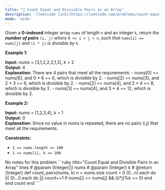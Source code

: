```yaml
---
title: "🧩 Count Equal and Divisible Pairs in an Array"
description: '[leetcode link](https://leetcode.com/problems/count-equal-and-divisible-pairs-in-an-array/description/)'
mode: 'wide'
---
```

<Tabs>
  <Tab title="Question" icon="circle-question" iconType="regular">
    <Card>
      Given a <strong>0-indexed</strong> integer array <code>nums</code> of length <code>n</code> and an integer <code>k</code>, return <em>the <strong>number of pairs</strong></em> <code>(i, j)</code> <em>where</em> <code>0 &lt;= i &lt; j &lt; n</code>, <em>such that</em> <code>nums[i] == nums[j]</code> <em>and</em> <code>(i * j)</code> <em>is divisible by</em> <code>k</code>.  <p><strong class="example">Example 1:</strong></p>   <strong>Input:</strong> nums = [3,1,2,2,2,1,3], k = 2 <br/> <strong>Output:</strong> 4 <br/> <strong>Explanation:</strong> There are 4 pairs that meet all the requirements: - nums[0] == nums[6], and 0 * 6 == 0, which is divisible by 2. - nums[2] == nums[3], and 2 * 3 == 6, which is divisible by 2. - nums[2] == nums[4], and 2 * 4 == 8, which is divisible by 2. - nums[3] == nums[4], and 3 * 4 == 12, which is divisible by 2.   <p><strong class="example">Example 2:</strong></p>   <strong>Input:</strong> nums = [1,2,3,4], k = 1 <br/> <strong>Output:</strong> 0 <br/> <strong>Explanation:</strong> Since no value in nums is repeated, there are no pairs (i,j) that meet all the requirements.    <p><strong>Constraints:</strong></p>  <ul>  <li><code>1 &lt;= nums.length &lt;= 100</code></li>  <li><code>1 &lt;= nums[i], k &lt;= 100</code></li> </ul> 
    </Card>
  </Tab>
  <Tab title="Solution" icon="lightbulb" iconType="regular" >
    <Card>
      No notes for this problem
</Card>
  <Expandable title="code">
    <CodeGroup dropdown>
```ruby title="Count Equal and Divisible Pairs in an Array" lines
# @param {Integer[]} nums
# @param {Integer} k
# @return {Integer}
def count_pairs(nums, k)
  n = nums.size
  count = 0 
  (0...n).each do |i|
    (0...i).each do |j|
      count+=1 if nums[i] == nums[j] && ((i*j)%k == 0)
    end
  end
  count
end
```
    </CodeGroup>
  </Expandable>
  </Tab>
</Tabs>